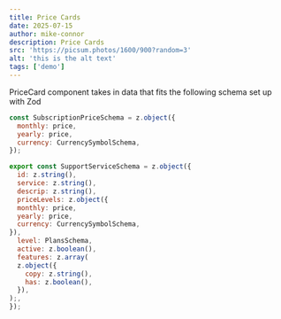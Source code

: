 ```yaml
---
title: Price Cards
date: 2025-07-15
author: mike-connor
description: Price Cards
src: 'https://picsum.photos/1600/900?random=3'
alt: 'this is the alt text'
tags: ['demo']
---
```



<PriceCards />

PriceCard component takes in data that fits the following schema set up with Zod

```js
const SubscriptionPriceSchema = z.object({
  monthly: price,
  yearly: price,
  currency: CurrencySymbolSchema,
});

export const SupportServiceSchema = z.object({
  id: z.string(),
  service: z.string(),
  descrip: z.string(),
  priceLevels: z.object({
  monthly: price,
  yearly: price,
  currency: CurrencySymbolSchema,
}),
  level: PlansSchema,
  active: z.boolean(),
  features: z.array(
  z.object({
    copy: z.string(),
    has: z.boolean(),
  }),
);,
});
```

